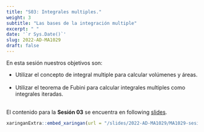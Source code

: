 ```yaml
---
title: "S03: Integrales multiples."
weight: 3
subtitle: "Las bases de la integración multiple"
excerpt: " "
date: '`r Sys.Date()`'
slug: 2022-AD-MA1029
draft: false
---
```


En esta sesión nuestros objetivos son:

 * Utilizar el concepto de integral multiple para calcular volúmenes y áreas. <br/><br/>
 * Utilizar el teorema de Fubini para calcular integrales multiples como integrales iteradas. <br/><br/>

El contenido para la **Sesión 03** se encuentra en following [slides](/slides/2022-AD-MA1029/MA1029-sesion-03).

```r
xaringanExtra::embed_xaringan(url = "/slides/2022-AD-MA1029/MA1029-sesion-03", ratio = "4:3")
```